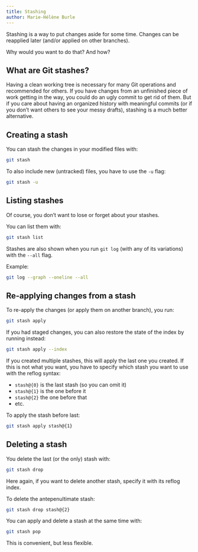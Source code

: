 ```yaml
---
title: Stashing
author: Marie-Hélène Burle
---
```


:::{.def}

Stashing is a way to put changes aside for some time. Changes can be reapplied later (and/or applied on other branches).

Why would you want to do that? And how?

:::

## What are Git stashes?

Having a clean working tree is necessary for many Git operations and recommended for others. If you have changes from an unfinished piece of work getting in the way, you could do an ugly commit to get rid of them. But if you care about having an organized history with meaningful commits (or if you don't want others to see your messy drafts), stashing is a much better alternative.

## Creating a stash

You can stash the changes in your modified files with:

```.bash
git stash
```

To also include new (untracked) files, you have to use the `-u` flag:

```.bash
git stash -u
```

## Listing stashes

Of course, you don't want to lose or forget about your stashes.

You can list them with:

```.bash
git stash list
```

Stashes are also shown when you run `git log` (with any of its variations) with the `--all` flag.

:::{.example}

Example:

:::

```.bash
git log --graph --oneline --all
```

## Re-applying changes from a stash

To re-apply the changes (or apply them on another branch), you run:

```.bash
git stash apply
```

If you had staged changes, you can also restore the state of the index by running instead:

```.bash
git stash apply --index
```

If you created multiple stashes, this will apply the last one you created. If this is not what you want, you have to specify which stash you want to use with the reflog syntax:

- `stash@{0}` is the last stash (so you can omit it) \
- `stash@{1}` is the one before it \
- `stash@{2}` the one before that \
- etc.

:::{.example}

To apply the stash before last:

:::

```.bash
git stash apply stash@{1}
```

## Deleting a stash

You delete the last (or the only) stash with:

```.bash
git stash drop
```

Here again, if you want to delete another stash, specify it with its reflog index.

:::{.example}

To delete the antepenultimate stash:

:::

```.bash
git stash drop stash@{2}
```

You can apply and delete a stash at the same time with:

```.bash
git stash pop
```

This is convenient, but less flexible.
